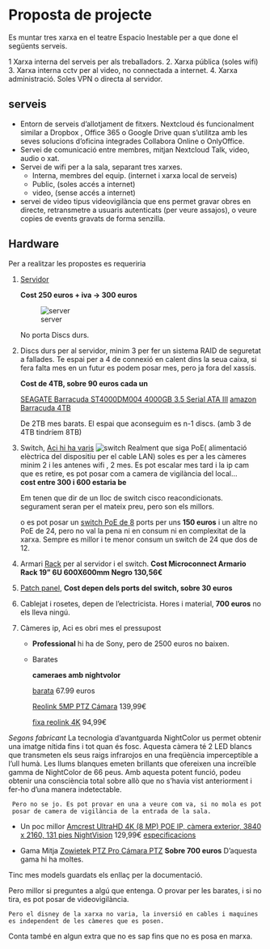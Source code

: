 # Proposta de projecte

Es muntar tres xarxa en el teatre Espacio Inestable per a que done el següents serveis.

1 Xarxa interna del serveis per als treballadors.
2. Xarxa pública (soles wifi)
3. Xarxa interna cctv per al video, no connectada a internet.
4. Xarxa administració. Soles VPN o directa al servidor.

## serveis

* Entorn de serveis d'allotjament de fitxers. Nextcloud és funcionalment similar a Dropbox , Office 365 o Google Drive quan s'utilitza amb les seves solucions d'oficina integrades Collabora Online o OnlyOffice.
* Servei de comunicació entre membres, mitjan Nextcloud Talk, video, audio o xat.
* Servei de wifi per a la sala, separant tres xarxes. 
    * Interna, membres del equip. (internet i xarxa local de serveis)
    * Public, (soles accés a internet)
    * video, (sense accés a internet)
* servei de video tipus videovigilància que ens permet gravar obres en directe, retransmetre a usuaris autenticats (per veure assajos), o veure copies de events gravats de forma senzilla.
  
## Hardware

Per a realitzar les propostes es requeriria

1. [Servidor](https://www.ebay.es/itm/125269454776?hash=item1d2aa42fb8:g:aTIAAOSw3ExiXvm5) 
   
   **Cost 250 euros + iva -> 300 euros**
  
   ![server](_book/imatges/serverR320.png)

   No porta Discs durs.

2. Discs durs per al servidor, minim 3 per fer un sistema RAID de seguretat a fallades.
   Te espai per a 4 de connexió en calent dins la seua caixa, si fera falta mes en un futur es podem posar mes, pero ja fora del xassís.

   **Cost de 4TB, sobre 90 euros cada un**
   
   [SEAGATE Barracuda ST4000DM004 4000GB 3.5 Serial ATA III](https://www.pcbox.com/st4000dm004-seagate-barracuda--st4000dm004-4000gb-3-5--serial-ata-iii/p)
   [amazon Barracuda 4TB](https://www.amazon.es/Seagate-Barracuda-Disco-Interno-cach%C3%A9/dp/B0713R3Y6F/ref=sr_1_5?__mk_es_ES=%C3%85M%C3%85%C5%BD%C3%95%C3%91&crid=JR7AGWGKGDES&keywords=hd%2Bsata%2B4tb&qid=1651315567&sprefix=hd%2Bsata%2B4tb%2Caps%2C93&sr=8-5&th=1)

   De 2TB mes barats.
   El espai que aconseguim es n-1 discs. (amb 3 de 4TB tindríem 8TB)

3. Switch, [Aci hi ha varis](https://www.pccomponentes.com/buscar/?query=switch%2024%20poe&or-relevance)
![switch](imatges/switch.png)
  Realment que siga PoE( alimentació elèctrica del dispositiu per el cable LAN) soles es per a les càmeres minim 2 i les antenes wifi , 2 mes.
  Es pot escalar mes tard i la ip cam que es retire, es pot posar com a camera de vigilància del local...  
  **cost entre 300 i 600 estaria be**

   Em tenen que dir de un lloc de switch cisco reacondicionats.
  segurament seran per el mateix preu, pero son els millors.

   o es pot posar un [switch PoE de 8](https://www.pccomponentes.com/buscar/?query=switch%208%20poe&or-relevance) ports per uns **150 euros** i un altre no PoE de 24, pero no val la pena ni en consum ni en complexitat de la xarxa.
Sempre es millor i te menor consum un switch de 24 que dos de 12.

4. Armari [Rack](https://www.pccomponentes.com/microconnect-armario-rack-19-6u-600x600mm-negro) per al servidor i el switch.
**Cost Microconnect Armario Rack 19" 6U 600X600mm Negro 130,56€**

5. [Patch panel](https://www.pccomponentes.com/buscar/?query=patch%20panel&or-relevance), **Cost depen dels ports del switch, sobre 30 euros**

6. Cablejat i rosetes, depen de l'electricista. Hores i material, **700 euros** no els lleva ningú.

7. Càmeres ip, Aci es obri mes el pressupost

   * **Professional** hi ha de Sony, pero de 2500 euros no baixen.

   * Barates 
  
     **cameraes amb nightvolor**

     [barata](https://www.amazon.es/Exteriores-Seguridad-vigilancia-detecci%C3%B3n-humanoide/dp/B09CMRTXCH/ref=sr_1_5?__mk_es_ES=%C3%85M%C3%85%C5%BD%C3%95%C3%91&crid=1HGWT0B8AQ04L&keywords=ptz+Visi%C3%B3n+Nocturna+a+Color+poe&qid=1652043379&s=tools&sprefix=ptz+visi%C3%B3n+nocturna+a+color+poe%2Cdiy%2C95&sr=1-5) 67.99 euros

     [Reolink 5MP PTZ Cámara ](https://www.amazon.es/Reolink-Seguridad-Seguimiento-Autom%C3%A1tico-Outdoor-V3/dp/B099F2LGSB/ref=sr_1_9?__mk_es_ES=%C3%85M%C3%85%C5%BD%C3%95%C3%91&crid=1HGWT0B8AQ04L&keywords=ptz+Visi%C3%B3n+Nocturna+a+Color+poe&qid=1652043379&s=tools&sprefix=ptz+visi%C3%B3n+nocturna+a+color+poe%2Cdiy%2C95&sr=1-9) 139,99€ 

     [fixa reolink 4K](https://www.amazon.es/Reolink-Vigilancia-Bidireccional-Impermeable-RLC-812A/dp/B096K1P2RK/ref=sr_1_10?__mk_es_ES=%C3%85M%C3%85%C5%BD%C3%95%C3%91&crid=1HGWT0B8AQ04L&keywords=ptz+Visi%C3%B3n+Nocturna+a+Color+poe&qid=1652043379&s=tools&sprefix=ptz+visi%C3%B3n+nocturna+a+color+poe%2Cdiy%2C95&sr=1-10)  94,99€

*Segons fabricant* 
La tecnologia d'avantguarda NightColor us permet obtenir una imatge nítida fins i tot quan és fosc. Aquesta càmera té 2 LED blancs que transmeten els seus raigs infrarojos en una freqüència imperceptible a l'ull humà. Les llums blanques emeten brillants que ofereixen una increïble gamma de NightColor de 66 peus. Amb aquesta potent funció, podeu obtenir una consciència total sobre allò que no s'havia vist anteriorment i fer-ho d'una manera indetectable.

     Pero no se jo. Es pot provar en una a veure com va, si no mola es pot
     posar de camera de vigilància de la entrada de la sala.

* Un poc millor
[Amcrest UltraHD 4K (8 MP) POE IP, càmera exterior, 3840 x 2160, 131 pies NightVision](https://www.amazon.es/Amcrest-NightVision-resistente-intemperie-IP8M-2496EW-28MM/dp/B08SMPGF2L/ref=sr_1_1_sspa?__mk_es_ES=%C3%85M%C3%85%C5%BD%C3%95%C3%91&crid=B563YL5W8NZG&keywords=Amcrest&qid=1652041726&sprefix=amcrest%2Caps%2C93&sr=8-1-spons&psc=1&spLa=ZW5jcnlwdGVkUXVhbGlmaWVyPUEzNU04RVpYSEg2MTNDJmVuY3J5cHRlZElkPUEwODgxOTQwRDUzMkNEVUg0QUVIJmVuY3J5cHRlZEFkSWQ9QTEwMTQxOTBBNzRSODlYRllZNk4md2lkZ2V0TmFtZT1zcF9hdGYmYWN0aW9uPWNsaWNrUmVkaXJlY3QmZG9Ob3RMb2dDbGljaz10cnVl) 129,99€ [especificacions](https://amcrest.com/downloadable/download/attachment/id/22371/)

* Gama Mitja
[Zowietek PTZ Pro Cámara PTZ](https://www.amazon.es/Zowietek-PTZ-Pro-transmisi%F3n-videoconferencia/dp/B086X637W2/ref=sr_1_2_sspa?keywords=Zowietek%2BPro%2BCamera%2B20X%2BLive&qid=1652728314&sr=8-2-spons&th=1) 
**Sobre 700 euros**
D'aquesta gama hi ha moltes.

Tinc mes models guardats els enllaç per la documentació.

Pero millor si preguntes a algú que entenga.
O provar per les barates, i si no tira, es pot posar de videovigilància.

`Pero el disney de la xarxa no varia, la inversió en cables i maquines es independent de les càmeres que es posen.`

Conta també en algun extra que no es sap fins que no es posa en marxa.